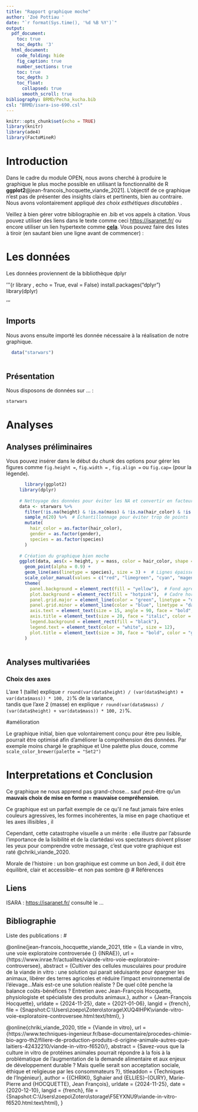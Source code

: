 ```yaml
---
title: "Rapport graphique moche"
author: 'Zoé Pottiau '
date: "`r format(Sys.time(), '%d %B %Y')`"
output:
  pdf_document:
    toc: true
    toc_depth: '3'
  html_document:
    code_folding: hide
    fig_caption: true
    number_sections: true
    toc: true
    toc_depth: 3
    toc_float:
      collapsed: true
      smooth_scroll: true
bibliography: BRMD/Pecha_kucha.bib
csl: "BRMD/isara-iso-690.csl"
---
```


```r
knitr::opts_chunk$set(echo = TRUE)
library(knitr)
library(ade4)
library(FactoMineR)
```


# Introduction
Dans le cadre du module OPEN, nous avons cherché à produire le graphique le plus moche possible en utilisant la fonctionnalité de R **ggplot2**@jean-francois_hocquette_viande_2021].
L'objectif de ce graphique n'est pas de présenter des insights clairs et pertinents, bien au contraire. Nous avons volontairement appliqué *des choix esthétiques discutables* .



Veillez à bien gérer votre bibliographie en .bib et vos appels à citation. Vous pouvez utiliser des liens dans le texte comme ceci <https://isaranet.fr/> ou encore utiliser un lien hypertexte comme [**cela**](https://isaranet.fr/). Vous pouvez faire des listes à tiroir (en sautant bien une ligne avant de commencer) :



# Les données

Les données proviennent de la bibliothèque dplyr

'''{r library , echo = True, eval = False}
  install.packages("dplyr")
  library(dplyr)
  
'''



## Imports

Nous avons ensuite importé les donnée nécessaire à la réalisation de notre graphique. 

```r
  data("starwars")
 
```

## Présentation

Nous disposons de données sur ... :

```r
starwars
```



# Analyses

## Analyses préliminaires

Vous pouvez insérer dans le début du *chunk* des options pour gérer les figures comme `fig.height =`, `fig.width =` , `fig.align =` ou `fig.cap=` (pour la légende).

```r

       library(ggplot2)
     library(dplyr)
     
     # Nettoyage des données pour éviter les NA et convertir en facteur
     data <- starwars %>%
       filter(!is.na(height) & !is.na(mass) & !is.na(hair_color) & !is.na(gender) & !is.na(species)) %>%
       sample_n(20) %>%  # Échantillonnage pour éviter trop de points
       mutate(
         hair_color = as.factor(hair_color),
         gender = as.factor(gender),
         species = as.factor(species)
       )
     
     # Création du graphique bien moche
     ggplot(data, aes(x = height, y = mass, color = hair_color, shape = gender, size = birth_year)) +
       geom_point(alpha = 0.9) + 
       geom_line(aes(linetype = species), size = 3) +  # Lignes épaisses moches
       scale_color_manual(values = c("red", "limegreen", "cyan", "magenta", "yellow", "black", "pink", "orange", "brown")) +  # Couleurs flashy corrigées
       theme(
         panel.background = element_rect(fill = "yellow"),  # Fond agressif
         plot.background = element_rect(fill = "hotpink"),  # Cadre horrible
         panel.grid.major = element_line(color = "green", linetype = "dotted", size = 2),  # Grille énorme
         panel.grid.minor = element_line(color = "blue", linetype = "dashed", size = 1),  
         axis.text = element_text(size = 15, angle = 90, face = "bold", color = "purple"),
         axis.title = element_text(size = 20, face = "italic", color = "blue"),
         legend.background = element_rect(fill = "black"),
         legend.text = element_text(color = "white", size = 12),
         plot.title = element_text(size = 30, face = "bold", color = "green")
       ) 
       
```


## Analyses multivariées

### Choix des axes

L'axe 1 (taille) explique `r round(var(data$height) / (var(data$height) + var(data$mass)) * 100, 2)`% de la variance,  
tandis que l'axe 2 (masse) en explique `r round(var(data$mass) / (var(data$height) + var(data$mass)) * 100, 2)`%.


#amélioration 

Le graphique initial, bien que volontairement conçu pour être peu lisible, pourrait être optimisé afin d'améliorer la compréhension des données. Par exemple moins chargé le graphique et Une palette plus douce, comme `scale_color_brewer(palette = "Set2")`

# Interpretations et Conclusion

Ce graphique ne nous apprend pas grand-chose… sauf peut-être qu'un **mauvais choix de mise en forme = mauvaise compréhension**.

Ce graphique est un parfait exemple de ce qu'il ne faut jamais faire enles couleurs agressives, les formes incohérentes, la mise en page chaotique et les axes illisibles , il

Cependant, cette catastrophe visuelle a un mérite : elle illustre par l'absurde l'importance de la lisibilité et de la clartédasi vos spectateurs doivent plisser les yeux pour comprendre votre message, c'est que votre graphique est raté @chriki_viande_2020.

Morale de l'histoire : un bon graphique est comme un bon Jedi, il doit être équilibré, clair et accessible– et non pas sombre @
# Références

## Liens

ISARA : <https://isaranet.fr/> consulté le ...

## Bibliographie

Liste des publications :
#

@online{jean-francois_hocquette_viande_2021,
	title = {La viande in vitro, une voie exploratoire controversée {\textbar} {INRAE}},
	url = {https://www.inrae.fr/actualites/viande-vitro-voie-exploratoire-controversee},
	abstract = {Cultiver des cellules musculaires pour produire de la viande in vitro : une solution qui parait séduisante pour épargner les animaux, libérer des terres agricoles et réduire l’impact environnemental de l’élevage…Mais est-ce une solution réaliste ? De quel côté penche la balance coûts-bénéfices ? Entretien avec Jean-François Hocquette, physiologiste et spécialiste des produits animaux.},
	author = {Jean-François Hocquette},
	urldate = {2024-11-25},
	date = {2021-01-06},
	langid = {french},
	file = {Snapshot:C\:\\Users\\zoepo\\Zotero\\storage\\XUQ4IHPK\\viande-vitro-voie-exploratoire-controversee.html:text/html},
}

@online{chriki_viande_2020,
	title = {Viande in vitro},
	url = {https://www.techniques-ingenieur.fr/base-documentaire/procedes-chimie-bio-agro-th2/filiere-de-production-produits-d-origine-animale-autres-que-laitiers-42432210/viande-in-vitro-f6520/},
	abstract = {Savez-vous que la culture in vitro de protéines animales pourrait répondre à la fois à la problématique de l’augmentation de la demande alimentaire et aux enjeux de développement durable ? Mais quelle serait son acceptation sociale, éthique et religieuse par les consommateurs ?},
	titleaddon = {Techniques de l'Ingénieur},
	author = {{CHRIKI}, Sghaier and {ELLIES}-{OURY}, Marie-Pierre and {HOCQUETTE}, Jean François},
	urldate = {2024-11-25},
	date = {2020-12-10},
	langid = {french},
	file = {Snapshot:C\:\\Users\\zoepo\\Zotero\\storage\\F5EYXNU9\\viande-in-vitro-f6520.html:text/html},
}